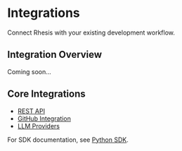 # Integrations

Connect Rhesis with your existing development workflow.

## Integration Overview

Coming soon...

## Core Integrations

- [REST API](/docs/platform/integrations/endpoints)
- [GitHub Integration](/docs/platform/integrations/github)
- [LLM Providers](/docs/platform/integrations/llm-providers)

For SDK documentation, see [Python SDK](/docs/development/sdk).